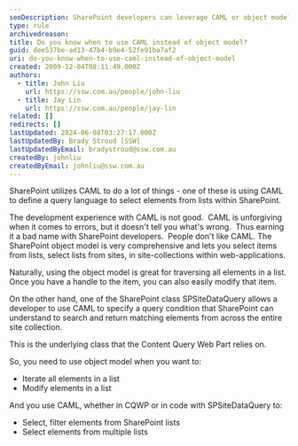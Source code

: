 ```yaml
---
seoDescription: SharePoint developers can leverage CAML or object model to manage lists and site collections, with CAML ideal for querying and filtering elements across multiple lists.
type: rule
archivedreason:
title: Do you know when to use CAML instead of object model?
guid: dee537be-ad13-47b4-b9e4-52fe91ba7af2
uri: do-you-know-when-to-use-caml-instead-of-object-model
created: 2009-12-04T08:11:49.000Z
authors:
  - title: John Liu
    url: https://ssw.com.au/people/john-liu
  - title: Jay Lin
    url: https://ssw.com.au/people/jay-lin
related: []
redirects: []
lastUpdated: 2024-06-08T03:27:17.000Z
lastUpdatedBy: Brady Stroud [SSW]
lastUpdatedByEmail: bradystroud@ssw.com.au
createdBy: johnliu
createdByEmail: johnliu@ssw.com.au
---
```


SharePoint utilizes CAML to do a lot of things - one of these is using CAML to define a query language to select elements from lists within SharePoint.

The development experience with CAML is not good.  CAML is unforgiving when it comes to errors, but it doesn't tell you what's wrong.  Thus earning it a bad name with SharePoint developers.  People don't like CAML.
The SharePoint object model is very comprehensive and lets you select items from lists, select lists from sites, in site-collections within web-applications.

Naturally, using the object model is great for traversing all elements in a list.  Once you have a handle to the item, you can also easily modify that item.

On the other hand, one of the SharePoint class SPSiteDataQuery allows a developer to use CAML to specify a query condition that SharePoint can understand to search and return matching elements from across the entire site collection.

This is the underlying class that the Content Query Web Part relies on.

So, you need to use object model when you want to:

- Iterate all elements in a list
- Modify elements in a list

And you use CAML, whether in CQWP or in code with SPSiteDataQuery to:

- Select, filter elements from SharePoint lists
- Select elements from multiple lists
